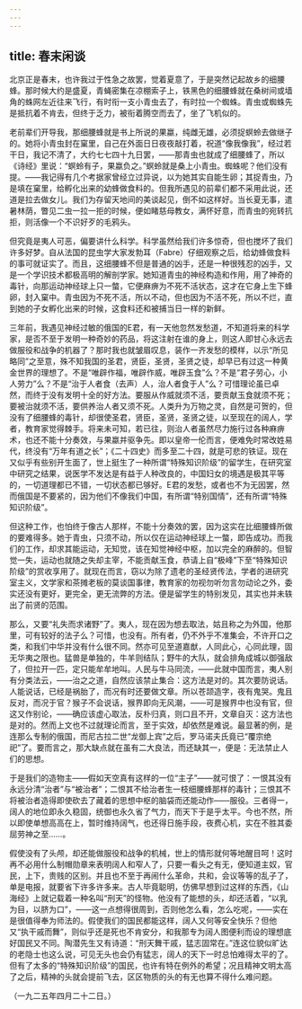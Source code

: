 ```yaml
---
---
---
```

title: 春末闲谈
---



北京正是春末，也许我过于性急之故罢，觉着夏意了，于是突然记起故乡的细腰蜂。那时候大约是盛夏，青蝇密集在凉棚索子上，铁黑色的细腰蜂就在桑树间或墙角的蛛网左近往来飞行，有时衔一支小青虫去了，有时拉一个蜘蛛。青虫或蜘蛛先是抵抗着不肯去，但终于乏力，被衔着腾空而去了，坐了飞机似的。

老前辈们开导我，那细腰蜂就是书上所说的果蠃，纯雌无雄，必须捉螟蛉去做继子的。她将小青虫封在窠里，自己在外面日日夜夜敲打着，祝道“像我像我”，经过若干日，我记不清了，大约七七四十九日罢，——那青虫也就成了细腰蜂了，所以《诗经》里说：“螟蛉有子，果蠃负之。”螟蛉就是桑上小青虫。蜘蛛呢？他们没有提。——我记得有几个考据家曾经立过异说，以为她其实自能生卵；其捉青虫，乃是填在窠里，给孵化出来的幼蜂做食料的。但我所遇见的前辈们都不采用此说，还道是拉去做女儿。我们为存留天地间的美谈起见，倒不如这样好。当长夏无事，遣暑林荫，瞥见二虫一拉一拒的时候，便如睹慈母教女，满怀好意，而青虫的宛转抗拒，则活像一个不识好歹的毛鸦头。

但究竟是夷人可恶，偏要讲什么科学。科学虽然给我们许多惊奇，但也搅坏了我们许多好梦。自从法国的昆虫学大家发勃耳（Fabre）仔细观察之后，给幼蜂做食料的事可就证实了。而且，这细腰蜂不但是普通的凶手，还是一种很残忍的凶手，又是一个学识技术都极高明的解剖学家。她知道青虫的神经构造和作用，用了神奇的毒针，向那运动神经球上只一螫，它便麻痹为不死不活状态，这才在它身上生下蜂卵，封入窠中。青虫因为不死不活，所以不动，但也因为不活不死，所以不烂，直到她的子女孵化出来的时候，这食料还和被捕当日一样的新鲜。

三年前，我遇见神经过敏的俄国的E君，有一天他忽然发愁道，不知道将来的科学家，是否不至于发明一种奇妙的药品，将这注射在谁的身上，则这人即甘心永远去做服役和战争的机器了？那时我也就皱眉叹息，装作一齐发愁的模样，以示“所见略同”之至意，殊不知我国的圣君，贤臣，圣贤，圣贤之徒，却早已有过这一种黄金世界的理想了。不是“唯辟作福，唯辟作威，唯辟玉食”么？不是“君子劳心，小人劳力”么？不是“治于人者食（去声）人，治人者食于人”么？可惜理论虽已卓然，而终于没有发明十全的好方法。要服从作威就须不活，要贡献玉食就须不死；要被治就须不活，要供养治人者又须不死。人类升为万物之灵，自然是可贺的，但没有了细腰蜂的毒针，却很使圣君，贤臣，圣贤，圣贤之徒，以至现在的阔人，学者，教育家觉得棘手。将来未可知，若已往，则治人者虽然尽力施行过各种麻痹术，也还不能十分奏效，与果蠃并驱争先。即以皇帝一伦而言，便难免时常改姓易代，终没有“万年有道之长”；《二十四史》而多至二十四，就是可悲的铁证。现在又似乎有些别开生面了，世上挺生了一种所谓“特殊知识阶级”的留学生，在研究室中研究之结果，说医学不发达是有益于人种改良的，中国妇女的境遇是极其平等的，一切道理都已不错，一切状态都已够好。E君的发愁，或者也不为无因罢，然而俄国是不要紧的，因为他们不像我们中国，有所谓“特别国情”，还有所谓“特殊知识阶级”。

但这种工作，也怕终于像古人那样，不能十分奏效的罢，因为这实在比细腰蜂所做的要难得多。她于青虫，只须不动，所以仅在运动神经球上一螫，即告成功。而我们的工作，却求其能运动，无知觉，该在知觉神经中枢，加以完全的麻醉的。但智觉一失，运动也就随之失却主宰，不能贡献玉食，恭请上自“极峰”下至“特殊知识阶级”的赏收享用了。就现在而言，窃以为除了遗老的圣经贤传法，学者的进研究室主义，文学家和茶摊老板的莫谈国事律，教育家的勿视勿听勿言勿动论之外，委实还没有更好，更完全，更无流弊的方法。便是留学生的特别发见，其实也并未轶出了前贤的范围。

那么，又要“礼失而求诸野”了。夷人，现在因为想去取法，姑且称之为外国，他那里，可有较好的法子么？可惜，也没有。所有者，仍不外乎不准集会，不许开口之类，和我们中华并没有什么很不同。然亦可见至道嘉猷，人同此心，心同此理，固无华夷之限也。猛兽是单独的，牛羊则结队；野牛的大队，就会排角成城以御强敌了，但拉开一匹，定只能牟牟地叫。人民与牛马同流，——此就中国而言，夷人别有分类法云，——治之之道，自然应该禁止集合：这方法是对的。其次要防说话。人能说话，已经是祸胎了，而况有时还要做文章。所以苍颉造字，夜有鬼哭。鬼且反对，而况于官？猴子不会说话，猴界即向无风潮，——可是猴界中也没有官，但这又作别论，——确应该虚心取法，反朴归真，则口且不开，文章自灭：这方法也是对的。然而上文也不过就理论而言，至于实效，却依然是难说。最显著的例，是连那么专制的俄国，而尼古拉二世“龙御上宾”之后，罗马诺夫氏竟已“覆宗绝祀”了。要而言之，那大缺点就在虽有二大良法，而还缺其一，便是：无法禁止人们的思想。

于是我们的造物主——假如天空真有这样的一位“主子”——就可恨了：一恨其没有永远分清“治者”与“被治者”；二恨其不给治者生一枝细腰蜂那样的毒针；三恨其不将被治者造得即使砍去了藏着的思想中枢的脑袋而还能动作——服役。三者得一，阔人的地位即永久稳固，统御也永久省了气力，而天下于是乎太平。今也不然，所以即使单想高高在上，暂时维持阔气，也还得日施手段，夜费心机，实在不胜其委屈劳神之至……。

假使没有了头颅，却还能做服役和战争的机械，世上的情形就何等地醒目呵！这时再不必用什么制帽勋章来表明阔人和窄人了，只要一看头之有无，便知道主奴，官民，上下，贵贱的区别。并且也不至于再闹什么革命，共和，会议等等的乱子了，单是电报，就要省下许多许多来。古人毕竟聪明，仿佛早想到过这样的东西，《山海经》上就记载着一种名叫“刑天”的怪物。他没有了能想的头，却还活着，“以乳为目，以脐为口”，——这一点想得很周到，否则他怎么看，怎么吃呢，——实在是很值得奉为师法的。假使我们的国民都能这样，阔人又何等安全快乐？但他又“执干戚而舞”，则似乎还是死也不肯安分，和我那专为阔人图便利而设的理想底好国民又不同。陶潜先生又有诗道：“刑天舞干戚，猛志固常在。”连这位貌似旷达的老隐士也这么说，可见无头也会仍有猛志，阔人的天下一时总怕难得太平的了。但有了太多的“特殊知识阶级”的国民，也许有特在例外的希望；况且精神文明太高了之后，精神的头就会提前飞去，区区物质的头的有无也算不得什么难问题。

（一九二五年四月二十二日。）